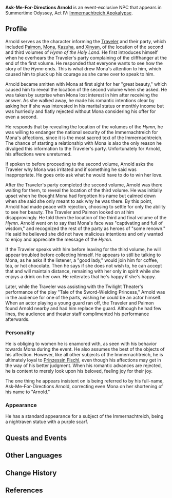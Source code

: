 {{Meta
<!-- Remove this template after adding the missing info -->
|missing_NPC_profile  = yes
}}
{{Character Infobox
|name             = Arnold
|type             = Event NPC
|image            = NPC Arnold.png
|region           = Golden Apple Archipelago
|title            = Ask-Me-For-Directions Arnold
|voiceEN          = [https://www.imdb.com/name/nm12041073/ Kevin Afghani]<ref>Twitter: [https://twitter.com/Turtslap/status/1549076541094563841 EN VA Self Announcement]</ref>
}}
'''Ask-Me-For-Directions Arnold''' is an event-exclusive NPC that appears in Summertime Odyssey, Act IV: [[Immernachtreich Apokalypse (Part 1)|Immernachtreich Apokalypse]].

==Profile==
Arnold serves as the character informing the [[Traveler]] and their party, which included [[Paimon]], [[Mona]], [[Kaedehara Kazuha|Kazuha]], and [[Xinyan]], of the location of the second and third volumes of ''Hymn of the Holy Land''. He first introduces himself when he overhears the Traveler's party complaining of the cliffhanger at the end of the first volume. He responded that everyone wants to see how the story of the ''Hymn'' ends. This is what drew Mona's attention to him, which caused him to pluck up his courage as she came over to speak to him.

Arnold became smitten with Mona at first sight for her "great beauty," which caused him to reveal the location of the second volume when she asked. He was taken by surprise when Mona lost interest in him after receiving the answer. As she walked away, he made his romantic intentions clear by asking her if she was interested in his marital status or monthly income but was hurriedly and flatly rejected without Mona considering his offer for even a second.

He responds that by revealing the location of the volumes of the ''Hymn'', he was willing to endanger the national security of the Immernachtreich for Mona's affections, since it is the most sacred text of the Immernachtreich. The chance of starting a relationship with Mona is also the only reason he divulged this information to the Traveler's party. Unfortunately for Arnold, his affections were unreturned.

If spoken to before proceeding to the second volume, Arnold asks the Traveler why Mona was irritated and if something he said was inappropriate. He goes onto ask what he would have to do to win her love.

After the Traveler's party completed the second volume, Arnold was there waiting for them, to reveal the location of the third volume. He was initially upset when he thought Mona had forgotten his name but calmed down when she said she only meant to ask why he was there. By this point, Arnold had made peace with rejection, choosing to settle for only the ability to see her beauty. The Traveler and Paimon looked on at him disapprovingly. He told them the location of the third and final volume of the ''Hymn''. Arnold went on to say that Mona's face was "captivating and full of wisdom," and recognized the rest of the party as heroes of "some renown." He said he believed she did not have malicious intentions and only wanted to enjoy and appreciate the message of the ''Hymn''.

If the Traveler speaks with him before leaving for the third volume, he will appear troubled before collecting himself. He appears to still be talking to Mona, as he asks if the listener, a "good lady," would join him for coffee, tea, or hot chocolate. Then he says if she does not wish to, he can accept that and will maintain distance, remaining with her only in spirit while she enjoys a drink on her own. He reiterates that he's happy if she's happy.

Later, while the Traveler was assisting with the Twilight Theater's performance of the play "Tale of the Sword-Wielding Princess," Arnold was in the audience for one of the parts, wishing he could be an actor himself. When an actor playing a young guard ran off, the Traveler and Paimon found Arnold nearby and had him replace the guard. Although he had few lines, the audience and theater staff complimented his performance afterwards.

===Personality===
He is obliging to women he is enamored with, as seen with his behavior towards Mona during the event. He also assumes the best of the objects of his affection. However, like all other subjects of the Immernachtreich, he is ultimately loyal to [[Fischl|Prinzessin Fischl]], even though his affections may get in the way of his better judgment. When his romantic advances are rejected, he is content to merely look upon his beloved, feeling joy for their joy.

The one thing he appears insistent on is being referred to by his full-name, Ask-Me-For-Directions Arnold, correcting even Mona on her shortening of his name to "Arnold."

===Appearance===
He has a standard appearance for a subject of the Immernachtreich, being a nightraven statue with a purple scarf.

==Quests and Events==
{{Quest Appearances}}

==Other Languages==
{{Other Languages
|default_hidden = 1
|en      = Arnold
|zhs     = 阿诺德
|zhs_rm  = Ānuòdé
|zht     = 阿諾德
|zht_rm  = Ānuòdé
|ja      = アーノルド
|ja_rm   = Aanorudo
|ko      = 아널드
|ko_rm   = Aneoldeu
|es      = Arnold
|fr      = Arnold
|ru      = Арнольд
|th      = Arnold
|vi      = Arnold
|de      = Arnold
|id      = Arnold
|pt      = Arnold
}}

==Change History==
{{Change History|2.8}}

==References==
{{Reflist}}